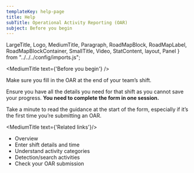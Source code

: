 ```yaml
---
templateKey: help-page
title: Help
subTitle: Operational Activity Reporting (OAR)
subject: Before you begin
---
```

LargeTitle, Logo, MediumTitle, Paragraph, RoadMapBlock, RoadMapLabel, RoadMapBlockContainer, SmallTitle, Video, StatContent, layout, Panel } from "../../../config/imports.js";

<MediumTitle text={'Before you begin'} />

Make sure you fill in the OAR at the end of your team’s shift.

Ensure you have all the details you need for that shift as you cannot save your progress. **You need to complete the form in one session.**

Take a minute to read the guidance at the start of the form, especially if it’s the first time you’re submitting an OAR.


<MediumTitle text={'Related links'}/>

<ul class="govuk-list govuk-list--bullet">
	<li><Link class="govuk-link" to="/help/oar/">Overview</Link></li>
	<li><Link class="govuk-link" to="/help/oar/oar-entering-shift-details-and-time/">Enter shift details and time</Link></li>
	<li><Link class="govuk-link" to="/help/oar/oar-understanding-activity-categories/">Understand activity categories</Link></li>
    <li><Link class="govuk-link" to="/help/oar/oar-detection-search-activities/">Detection/search activities</Link></li>
    <li><Link class="govuk-link" to="/help/oar/oar-checking-your-oar-submission/">Check your OAR submission</Link></li>
</ul>